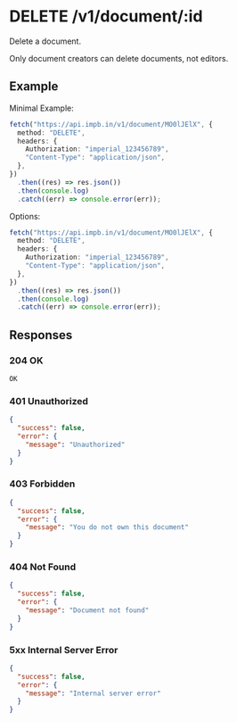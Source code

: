 
# DELETE /v1/document/:id

Delete a document.

<Callout type="warning" emoji="⚠️">
  Only document creators can delete documents, not editors.
</Callout>

## Example

Minimal Example:

```ts
fetch("https://api.impb.in/v1/document/MO0lJElX", {
  method: "DELETE",
  headers: {
    Authorization: "imperial_123456789",
    "Content-Type": "application/json",
  },
})
  .then((res) => res.json())
  .then(console.log)
  .catch((err) => console.error(err));
```

Options:

```ts
fetch("https://api.impb.in/v1/document/MO0lJElX", {
  method: "DELETE",
  headers: {
    Authorization: "imperial_123456789",
    "Content-Type": "application/json",
  },
})
  .then((res) => res.json())
  .then(console.log)
  .catch((err) => console.error(err));
```

## Responses

### 204 OK

`OK`

### 401 Unauthorized

```json
{
  "success": false,
  "error": {
    "message": "Unauthorized"
  }
}
```

### 403 Forbidden

```json
{
  "success": false,
  "error": {
    "message": "You do not own this document"
  }
}
```

### 404 Not Found

```json
{
  "success": false,
  "error": {
    "message": "Document not found"
  }
}
```

### 5xx Internal Server Error

```json
{
  "success": false,
  "error": {
    "message": "Internal server error"
  }
}
```
